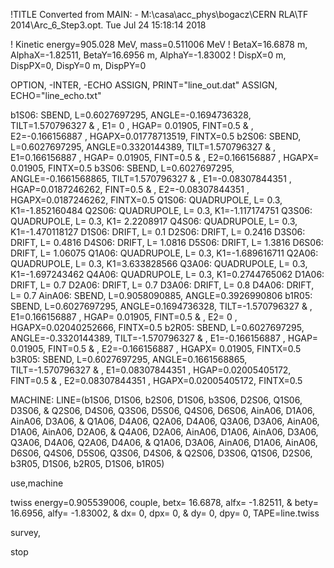 !TITLE Converted from MAIN: - M:\casa\acc_phys\bogacz\CERN RLA\TF  2014\Arc_6_Step3.opt.  Tue Jul 24 15:18:14 2018

!  Kinetic energy=905.028 MeV, mass=0.511006 MeV
!  BetaX=16.6878 m,  AlphaX=-1.82511,  BetaY=16.6956 m,  AlphaY=-1.83002 
!  DispX=0 m,  DispPX=0,  DispY=0 m,  DispPY=0 

OPTION, -INTER, -ECHO
ASSIGN, PRINT="line_out.dat"
ASSIGN, ECHO="line_echo.txt"

b1S06: SBEND,  L=0.6027697295,  ANGLE=-0.1694736328,  TILT=1.570796327 & 
    ,  E1=         0 ,  HGAP=   0.01905, FINT=0.5 & 
    ,  E2=-0.166156887 ,  HGAPX=0.01778713519, FINTX=0.5
b2S06: SBEND,  L=0.6027697295,  ANGLE=0.3320144389,  TILT=1.570796327 & 
    ,  E1=0.166156887 ,  HGAP=   0.01905, FINT=0.5 & 
    ,  E2=0.166156887 ,  HGAPX=   0.01905, FINTX=0.5
b3S06: SBEND,  L=0.6027697295,  ANGLE=-0.1661568865,  TILT=1.570796327 & 
    ,  E1=-0.08307844351 ,  HGAP=0.0187246262, FINT=0.5 & 
    ,  E2=-0.08307844351 ,  HGAPX=0.0187246262, FINTX=0.5
Q1S06: QUADRUPOLE,  L=       0.3,  K1=-1.852160484
Q2S06: QUADRUPOLE,  L=       0.3,  K1=-1.117174751
Q3S06: QUADRUPOLE,  L=       0.3,  K1= 2.2208917
Q4S06: QUADRUPOLE,  L=       0.3,  K1=-1.470118127
D1S06: DRIFT, L=       0.1 
D2S06: DRIFT, L=    0.2416 
D3S06: DRIFT, L=    0.4816 
D4S06: DRIFT, L=    1.0816 
D5S06: DRIFT, L=    1.3816 
D6S06: DRIFT, L=   1.06075 
Q1A06: QUADRUPOLE,  L=       0.3,  K1=-1.689616711
Q2A06: QUADRUPOLE,  L=       0.3,  K1=3.633828566
Q3A06: QUADRUPOLE,  L=       0.3,  K1=-1.697243462
Q4A06: QUADRUPOLE,  L=       0.3,  K1=0.2744765062
D1A06: DRIFT, L=       0.7 
D2A06: DRIFT, L=       0.7 
D3A06: DRIFT, L=       0.8 
D4A06: DRIFT, L=       0.7 
AinA06: SBEND,  L=0.9058090885,  ANGLE=0.3926990806
b1R05: SBEND,  L=0.6027697295,  ANGLE=0.1694736328,  TILT=-1.570796327 & 
    ,  E1=0.166156887 ,  HGAP=   0.01905, FINT=0.5 & 
    ,  E2=         0 ,  HGAPX=0.02040252666, FINTX=0.5
b2R05: SBEND,  L=0.6027697295,  ANGLE=-0.3320144389,  TILT=-1.570796327 & 
    ,  E1=-0.166156887 ,  HGAP=   0.01905, FINT=0.5 & 
    ,  E2=-0.166156887 ,  HGAPX=   0.01905, FINTX=0.5
b3R05: SBEND,  L=0.6027697295,  ANGLE=0.1661568865,  TILT=-1.570796327 & 
    ,  E1=0.08307844351 ,  HGAP=0.02005405172, FINT=0.5 & 
    ,  E2=0.08307844351 ,  HGAPX=0.02005405172, FINTX=0.5

MACHINE: LINE=(b1S06, D1S06, b2S06, D1S06, b3S06, D2S06, Q1S06, D3S06,  &
Q2S06, D4S06, Q3S06, D5S06, Q4S06, D6S06, AinA06, D1A06, AinA06, D3A06,  &
Q1A06, D4A06, Q2A06, D4A06, Q3A06, D3A06, AinA06, D1A06, AinA06, D2A06,  &
Q4A06, D2A06, AinA06, D1A06, AinA06, D3A06, Q3A06, D4A06, Q2A06, D4A06,  &
Q1A06, D3A06, AinA06, D1A06, AinA06, D6S06, Q4S06, D5S06, Q3S06, D4S06,  &
Q2S06, D3S06, Q1S06, D2S06, b3R05, D1S06, b2R05, D1S06, b1R05)

use,machine

twiss energy=0.905539006, couple, betx=   16.6878, alfx=  -1.82511, &
     bety=   16.6956, alfy=  -1.83002, &
     dx=         0, dpx=         0, &
     dy=         0, dpy=         0, TAPE=line.twiss 

survey,

stop
